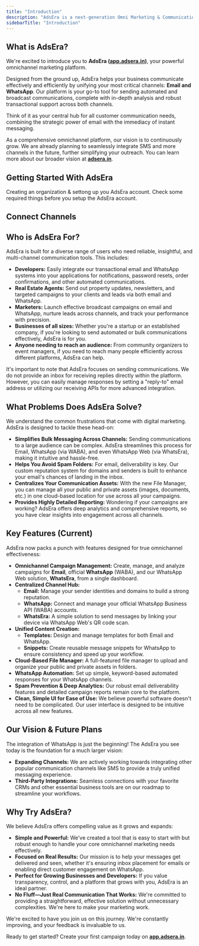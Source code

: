 ```yaml
---
title: "Introduction"
description: "AdsEra is a next-generation Omni Marketing & Communication Platform designed to help businesses scale their customer engagement easily and effectively. "
sidebarTitle: "Introduction"
---
```


## What is AdsEra?

We're excited to introduce you to **AdsEra (**[**app.adsera.in**](http://app.adsera.in)**)**, your powerful omnichannel marketing platform.

Designed from the ground up, AdsEra helps your business communicate effectively and efficiently by unifying your most critical channels: **Email and WhatsApp**. Our platform is your go-to tool for sending automated and broadcast communications, complete with in-depth analysis and robust transactional support across both channels.

Think of it as your central hub for all customer communication needs, combining the strategic power of email with the immediacy of instant messaging.

As a comprehensive omnichannel platform, our vision is to continuously grow. We are already planning to seamlessly integrate SMS and more channels in the future, further simplifying your outreach. You can learn more about our broader vision at [**adsera.in**](http://adsera.in).

## Getting Started With AdsEra

<Card title="Creatung an AdsEra account" icon="user-beard-bolt" iconType="regular">
  Creating an organization & settong up you AdsEra account.
</Card>

<Card title="Pre requirements" icon="code-pull-request" iconType="regular">
  Check some required things before you setup the AdsEra account.
</Card>

## Connect Channels

<Card title="New Card" icon="sparkles">
  
</Card>

## Who is AdsEra For?

AdsEra is built for a diverse range of users who need reliable, insightful, and multi-channel communication tools. This includes:

- **Developers:** Easily integrate our transactional email and WhatsApp systems into your applications for notifications, password resets, order confirmations, and other automated communications.
- **Real Estate Agents:** Send out property updates, newsletters, and targeted campaigns to your clients and leads via both email and WhatsApp.
- **Marketers:** Launch effective broadcast campaigns on email and WhatsApp, nurture leads across channels, and track your performance with precision.
- **Businesses of all sizes:** Whether you're a startup or an established company, if you're looking to send automated or bulk communications effectively, AdsEra is for you.
- **Anyone needing to reach an audience:** From community organizers to event managers, if you need to reach many people efficiently across different platforms, AdsEra can help.

It's important to note that AdsEra focuses on sending communications. We do not provide an inbox for receiving replies directly within the platform. However, you can easily manage responses by setting a "reply-to" email address or utilizing our receiving APIs for more advanced integration.

## What Problems Does AdsEra Solve?

We understand the common frustrations that come with digital marketing. AdsEra is designed to tackle these head-on:

- **Simplifies Bulk Messaging Across Channels:** Sending communications to a large audience can be complex. AdsEra streamlines this process for Email, WhatsApp (via WABA), and even WhatsApp Web (via WhatsEra), making it intuitive and hassle-free.
- **Helps You Avoid Spam Folders:** For email, deliverability is key. Our custom reputation system for domains and senders is built to enhance your email's chances of landing in the inbox.
- **Centralizes Your Communication Assets:** With the new File Manager, you can manage all your public and private assets (images, documents, etc.) in one cloud-based location for use across all your campaigns.
- **Provides Highly Detailed Reporting:** Wondering if your campaigns are working? AdsEra offers deep analytics and comprehensive reports, so you have clear insights into engagement across all channels.

## Key Features (Current)

AdsEra now packs a punch with features designed for true omnichannel effectiveness:

- **Omnichannel Campaign Management:** Create, manage, and analyze campaigns for **Email**, official **WhatsApp** (WABA), and our WhatsApp Web solution, **WhatsEra**, from a single dashboard.
- **Centralized Channel Hub:**
  - **Email:** Manage your sender identities and domains to build a strong reputation.
  - **WhatsApp:** Connect and manage your official WhatsApp Business API (WABA) accounts.
  - **WhatsEra:** A simple solution to send messages by linking your device via WhatsApp Web's QR code scan.
- **Unified Content Creation:**
  - **Templates:** Design and manage templates for both Email and WhatsApp.
  - **Snippets:** Create reusable message snippets for WhatsApp to ensure consistency and speed up your workflow.
- **Cloud-Based File Manager:** A full-featured file manager to upload and organize your public and private assets in folders.
- **WhatsApp Automation:** Set up simple, keyword-based automated responses for your WhatsApp channels.
- **Spam Prevention & Deep Analytics:** Our robust email deliverability features and detailed campaign reports remain core to the platform.
- **Clean, Simple UI for Ease of Use:** We believe powerful software doesn't need to be complicated. Our user interface is designed to be intuitive across all new features.

## Our Vision & Future Plans

The integration of WhatsApp is just the beginning\! The AdsEra you see today is the foundation for a much larger vision:

- **Expanding Channels:** We are actively working towards integrating other popular communication channels like SMS to provide a truly unified messaging experience.
- **Third-Party Integrations:** Seamless connections with your favorite CRMs and other essential business tools are on our roadmap to streamline your workflows.

## Why Try AdsEra?

We believe AdsEra offers compelling value as it grows and expands:

- **Simple and Powerful:** We've created a tool that is easy to start with but robust enough to handle your core omnichannel marketing needs effectively.
- **Focused on Real Results:** Our mission is to help your messages get delivered and seen, whether it's ensuring inbox placement for emails or enabling direct customer engagement on WhatsApp.
- **Perfect for Growing Businesses and Developers:** If you value transparency, control, and a platform that grows with you, AdsEra is an ideal partner.
- **No Fluff—Just Real Communication That Works:** We're committed to providing a straightforward, effective solution without unnecessary complexities. We're here to make your marketing work.

We're excited to have you join us on this journey. We're constantly improving, and your feedback is invaluable to us.

Ready to get started? Create your first campaign today on [**app.adsera.in**](http://app.adsera.in).
